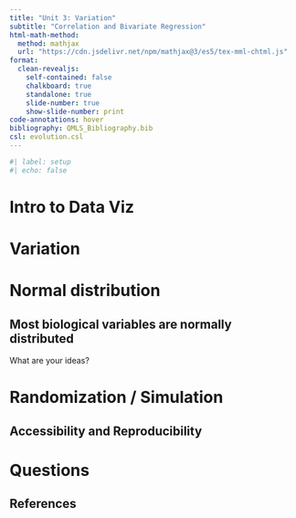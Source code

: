```yaml
---
title: "Unit 3: Variation"
subtitle: "Correlation and Bivariate Regression"
html-math-method:
  method: mathjax
  url: "https://cdn.jsdelivr.net/npm/mathjax@3/es5/tex-mml-chtml.js"
format:
  clean-revealjs:
    self-contained: false
    chalkboard: true
    standalone: true
    slide-number: true
    show-slide-number: print
code-annotations: hover
bibliography: QMLS_Bibliography.bib
csl: evolution.csl
---
```


```r
#| label: setup
#| echo: false
```


# Intro to Data Viz {background-color="#40666e"}


# Variation {background-color="#40666e"}


# Normal distribution


## Most biological variables are normally distributed

What are your ideas?


# Randomization / Simulation {background-color="#40666e"}


## Accessibility and Reproducibility


# Questions {background-color="#f8c471"}


## References

::: {#refs}
:::

